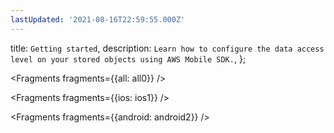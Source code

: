 ```yaml
---
lastUpdated: '2021-08-16T22:59:55.000Z'
---
```

  title: `Getting started`,
  description: `Learn how to configure the data access level on your stored objects using AWS Mobile SDK.`,
};


<Fragments fragments={{all: all0}} />


<Fragments fragments={{ios: ios1}} />


<Fragments fragments={{android: android2}} />
